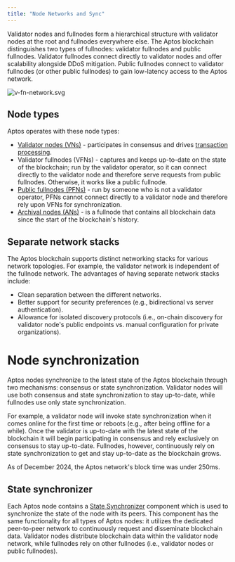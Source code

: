 ```yaml
---
title: "Node Networks and Sync"
---
```


Validator nodes and fullnodes form a hierarchical structure with validator nodes at the root and fullnodes everywhere else. The Aptos blockchain distinguishes two types of fullnodes: validator fullnodes and public fullnodes. Validator fullnodes connect directly to validator nodes and offer scalability alongside DDoS mitigation. Public fullnodes connect to validator fullnodes (or other public fullnodes) to gain low-latency access to the Aptos network.

![v-fn-network.svg](~/images/v-fn-network.svg)

## Node types

Aptos operates with these node types:

- [Validator nodes (VNs)](/network/blockchain/validator-nodes) - participates in consensus and drives [transaction processing](/network/blockchain/txns-states).
- Validator fullnodes (VFNs) - captures and keeps up-to-date on the state of the blockchain; run by the validator operator, so it can connect directly to the validator node and therefore serve requests from public fullnodes. Otherwise, it works like a public fullnode.
- [Public fullnodes (PFNs)](/network/blockchain/fullnodes) - run by someone who is not a validator operator, PFNs cannot connect directly to a validator node and therefore rely upon VFNs for synchronization.
- [Archival nodes (ANs)](/network/nodes/configure/state-sync.mdx#archival-pfns) - is a fullnode that contains all blockchain data since the start of the blockchain's history.

## Separate network stacks

The Aptos blockchain supports distinct networking stacks for various network topologies. For example, the validator network is independent of the fullnode network. The advantages of having separate network stacks include:

- Clean separation between the different networks.
- Better support for security preferences (e.g., bidirectional vs server authentication).
- Allowance for isolated discovery protocols (i.e., on-chain discovery for validator node's public endpoints vs. manual configuration for private organizations).

# Node synchronization

Aptos nodes synchronize to the latest state of the Aptos blockchain through two mechanisms: consensus or state synchronization. Validator nodes will use both consensus and state synchronization to stay up-to-date, while fullnodes use only state synchronization.

For example, a validator node will invoke state synchronization when it comes online for the first time or reboots (e.g., after being offline for a while). Once the validator is up-to-date with the latest state of the blockchain it will begin participating in consensus and rely exclusively on consensus to stay up-to-date. Fullnodes, however, continuously rely on state synchronization to get and stay up-to-date as the blockchain grows.

As of December 2024, the Aptos network's block time was under 250ms.

## State synchronizer

Each Aptos node contains a [State Synchronizer](/network/nodes/configure/state-sync) component which is used to synchronize the state of the node with its peers. This component has the same functionality for all types of Aptos nodes: it utilizes the dedicated peer-to-peer network to continuously request and disseminate blockchain data. Validator nodes distribute blockchain data within the validator node network, while fullnodes rely on other fullnodes (i.e., validator nodes or public fullnodes).
